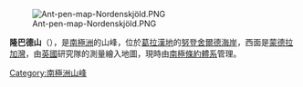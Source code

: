 [[Image:Ant-pen-map-Nordenskjöld.PNG|thumb]]

{{coord|64|31|S|59|38|W|source:GNIS|display=title}}

'''隆巴德山'''（{{lang-en|Mount Lombard}}），是[[南極洲|南極洲]]的山峰，位於[[葛拉漢地|葛拉漢地]]的[[努登舍爾德海岸|努登舍爾德海岸]]，西面是[[蒙德拉加灣|蒙德拉加灣]]，由[[英國|英國]]研究隊的測量繪入地圖，現時由[[南極條約體系|南極條約體系]]管理。

{{DEFAULTSORT:Mount Lombard}}
[[Category:南極洲山峰|Category:南極洲山峰]]


{{NordenskjöldCoast-geo-stub}}
